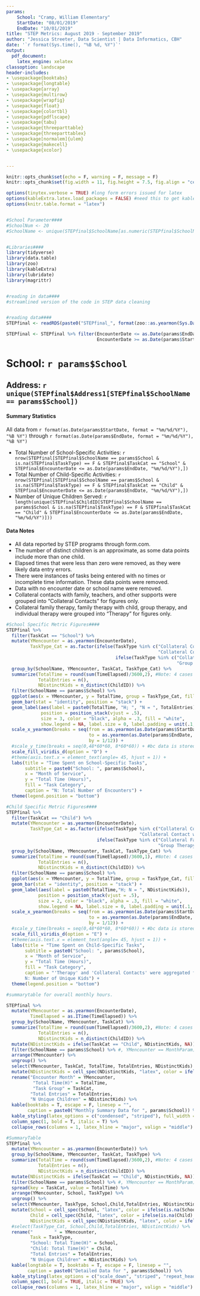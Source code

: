 ---
params:
    School: "Cramp, William Elementary"
    StartDate: "08/01/2019"
    EndDate: "10/01/2019"
title: "STEP Metrics: August 2019 - September 2019"
author: "Jessica Streeter, Data Scientist | Data Informatics, CBH"
date: '`r format(Sys.time(), "%B %d, %Y")`'
output: 
  pdf_document: 
    latex_engine: xelatex
classoption: landscape
header-includes:
- \usepackage{booktabs}
- \usepackage{longtable}
- \usepackage{array}
- \usepackage{multirow}
- \usepackage{wrapfig}
- \usepackage{float}
- \usepackage{colortbl}
- \usepackage{pdflscape}
- \usepackage{tabu}
- \usepackage{threeparttable}
- \usepackage{threeparttablex}
- \usepackage[normalem]{ulem}
- \usepackage{makecell}
- \usepackage{xcolor}


---
```{r setup, include=FALSE}
knitr::opts_chunk$set(echo = F, warning = F, message = F)
knitr::opts_chunk$set(fig.width = 11, fig.height = 7.5, fig.align = "center")

options(tinytex.verbose = TRUE) #long form errors issued for latex
options(kableExtra.latex.load_packages = FALSE) #need this to get kableextra and tinytex to play nice
options(knitr.table.format = "latex")


#School Parameter####
#SchoolNum <- 20
#SchoolName <- unique(STEPfinal$SchoolName[as.numeric(STEPfinal$SchoolName) == SchoolNum]) - this is defined at end bc code runs in order


#Libraries####
library(tidyverse)
library(data.table)
library(zoo)
library(kableExtra)
library(lubridate)
library(magrittr)


#reading in data####
#streamlined version of the code in STEP data cleaning


#reading data####
STEPfinal <- readRDS(paste0("STEPfinal_", format(zoo::as.yearmon(Sys.Date()), format = "%b-%Y"))) 

STEPfinal <- STEPfinal %>% filter(EncounterDate <= as.Date(params$EndDate, format = "%m/%d/%Y"),
                                  EncounterDate >= as.Date(params$StartDate, format = "%m/%d/%Y"))

```
# School: `r params$School`
## Address: `r unique(STEPfinal$Address1[STEPfinal$SchoolName == params$School])`

#### Summary Statistics
All data from `r format(as.Date(params$StartDate, format = "%m/%d/%Y"), "%B %Y")` through `r format(as.Date(params$EndDate, format = "%m/%d/%Y"), "%B %Y")`

* Total Number of School-Specific Activities: `r nrow(STEPfinal[STEPfinal$SchoolName == params$School & is.na(STEPfinal$TaskType) == F & STEPfinal$TaskCat == "School" & STEPfinal$EncounterDate <= as.Date(params$EndDate, "%m/%d/%Y"),])` 
* Total Number of Child-Specific Activities: `r nrow(STEPfinal[STEPfinal$SchoolName == params$School & is.na(STEPfinal$TaskType) == F & STEPfinal$TaskCat == "Child" & STEPfinal$EncounterDate <= as.Date(params$EndDate, "%m/%d/%Y"),])` 
* Number of Unique Children Served: `r length(unique(STEPfinal$ChildID[STEPfinal$SchoolName == params$School & is.na(STEPfinal$TaskType) == F & STEPfinal$TaskCat == "Child" & STEPfinal$EncounterDate <= as.Date(params$EndDate, "%m/%d/%Y")]))`

#### Data Notes

* All data reported by STEP programs through form.com.
* The number of distinct children is an approximate, as some data points include more than one child.
* Elapsed times that were less than zero were removed, as they were likely data entry errors.
* There were instances of tasks being entered with no times or incomplete time information.  These data points were removed. 
* Data with no encounter date or school name were removed.
* Collateral contacts with family, teachers, and other supports were grouped into "Collateral Contacts" for figures only.
* Collateral family therapy, family therapy with child, group therapy, and individual therapy were grouped into "Therapy" for figures only.

\newpage
```{r FIG1 School Metrics}
#School Specific Metric Figures####
STEPfinal %>% 
  filter(TaskCat == "School") %>% 
  mutate(YMencounter = as.yearmon(EncounterDate),
         TaskType_Cat = as.factor(ifelse(TaskType %in% c("Collateral Contact with Family", "Collateral Contact with Other Supports",
                                                         "Collateral Contact with Teacher"), 'Collateral Contacts',
                                         ifelse(TaskType %in% c("Collateral Family Therapy (Without Child)", "Family Therapy w/Child", 
                                                                "Group Therapy", "Individual Therapy w/Child"), "Therapy", as.character(TaskType))))) %>% 
  group_by(SchoolName, YMencounter, TaskCat, TaskType_Cat) %>% 
  summarize(TotalTime = round(sum(TimeElapsed)/3600,2), #Note: 4 cases where timeelapsed is NA
            TotalEntries = n(),
            NDistinctKids = n_distinct(ChildID)) %>% 
  filter(SchoolName == params$School) %>% 
  ggplot(aes(x = YMencounter, y = TotalTime, group = TaskType_Cat, fill = TaskType_Cat)) +
  geom_bar(stat = "identity", position = "stack") +
  geom_label(aes(label = paste0(TotalTime, "H; ", "N = ", TotalEntries)), 
             position = position_stack(vjust = .5), 
             size = 3, color = "black", alpha = .3, fill = "white", 
             show.legend = NA, label.size = 0, label.padding = unit(.1, "lines")) +
  scale_x_yearmon(breaks = seq(from = as.yearmon(as.Date(params$StartDate, format = "%m/%d/%Y")), 
                               to = as.yearmon(as.Date(params$EndDate, format = "%m/%d/%Y")),
                               by = 1/12)) +
  #scale_y_time(breaks = seq(0,48*60*60, 8*60*60)) + #bc data is stored in seconds
  scale_fill_viridis_d(option = "D") +
  #theme(axis.text.x = element_text(angle= 45, hjust = 1)) +
  labs(title = "Time Spent on School-Specific Tasks",
       subtitle = paste0("School: ", params$School),
       x = "Month of Service",
       y = "Total Time (Hours)",
       fill = "Task Category",
       caption = "N: Total Number of Encounters") +
  theme(legend.position = "bottom")
```
\newpage
```{r FIG2 Child Metrics}
#Child Specific Metric Figures####
STEPfinal %>% 
  filter(TaskCat == "Child") %>% 
  mutate(YMencounter = as.yearmon(EncounterDate),
         TaskType_Cat = as.factor(ifelse(TaskType %in% c("Collateral Contact with Family", "Collateral Contact with Other Supports",
                                                  "Collateral Contact with Teacher"), 'Collateral Contacts',
                                  ifelse(TaskType %in% c("Collateral Family Therapy (Without Child)", "Family Therapy w/Child", 
                                                         "Group Therapy", "Individual Therapy w/Child"), "Therapy", as.character(TaskType))))) %>% 
  group_by(SchoolName, YMencounter, TaskCat, TaskType_Cat) %>% 
  summarize(TotalTime = round(sum(TimeElapsed)/3600,1), #Note: 4 cases where timeelapsed is NA
            TotalEntries = n(),
            NDistinctKids = n_distinct(ChildID)) %>% 
  filter(SchoolName == params$School) %>% 
  ggplot(aes(x = YMencounter, y = TotalTime, group = TaskType_Cat, fill = TaskType_Cat)) +
  geom_bar(stat = "identity", position = "stack") +
  geom_label(aes(label = paste0(TotalTime,"H; N = ", NDistinctKids)), 
            position = position_stack(vjust = .5), 
            size = 2, color = "black", alpha = .3, fill = "white", 
            show.legend = NA, label.size = 0, label.padding = unit(.1, "lines")) +
  scale_x_yearmon(breaks = seq(from = as.yearmon(as.Date(params$StartDate, format = "%m/%d/%Y")), 
                               to = as.yearmon(as.Date(params$EndDate, format = "%m/%d/%Y")),
                               by = 1/12)) +
  #scale_y_time(breaks = seq(0,48*60*60, 8*60*60)) + #bc data is stored in seconds
  scale_fill_viridis_d(option = "E") +
  #theme(axis.text.x = element_text(angle= 45, hjust = 1)) +
  labs(title = "Time Spent on Child-Specific Tasks",
       subtitle = paste0("School: ", params$School),
       x = "Month of Service",
       y = "Total Time (Hours)",
       fill = "Task Category",
       caption = "'Therapy' and 'Collateral Contacts' were aggregated from more detailed data\n
       N: Number of Unique Kids") +
  theme(legend.position = "bottom")

```

\newpage
```{r Table1 SUmmary Data}
#summarytable for overall monthly hours.

STEPfinal %>% 
  mutate(YMencounter = as.yearmon(EncounterDate),
         TimeElapsed = as.ITime(TimeElapsed)) %>% 
  group_by(SchoolName, YMencounter, TaskCat) %>% 
  summarize(TotalTime = round(sum(TimeElapsed)/3600,2), #Note: 4 cases where timeelapsed is NA
            TotalEntries = n(),
            NDistinctKids = n_distinct(ChildID)) %>% 
  mutate(NDistinctKids = ifelse(TaskCat == "Child", NDistinctKids, NA)) %>% 
  filter(SchoolName == params$School) %>% #, YMencounter == MonthParam) %>% 
  arrange(YMencounter) %>% 
  ungroup() %>% 
  select(YMencounter, TaskCat, TotalTime, TotalEntries, NDistinctKids) %>%  #for specifying row groupings
  mutate(NDistinctKids = cell_spec(NDistinctKids, "latex", color = ifelse(is.na(NDistinctKids) == T, "white", "black"), align = "r")) %>% 
  rename("Encounter Month" = YMencounter,
          "Total Time(H)" = TotalTime,
          "Task Group" = TaskCat,
         "Total Entries" = TotalEntries,
         "N Unique Children" = NDistinctKids) %>% 
  kable(booktabs = T, escape = F, linesep = "",
        caption = paste0("Monthly Summary Data for ", params$School)) %>% 
  kable_styling(latex_options = c("condensed", "striped"), full_width = F) %>%
  column_spec(1, bold = T, italic = T) %>% 
  collapse_rows(columns = 1, latex_hline = "major", valign = "middle")

```

```{r Table2 Detailed Data}
#SummaryTable 
STEPfinal %>% 
  mutate(YMencounter = as.yearmon(EncounterDate)) %>% 
  group_by(SchoolName, YMencounter, TaskCat, TaskType) %>% 
  summarize(TotalTime = round(sum(TimeElapsed)/3600,2), #Note: 4 cases where timeelapsed is NA
            TotalEntries = n(),
            NDistinctKids = n_distinct(ChildID)) %>% 
  mutate(NDistinctKids = ifelse(TaskCat == "Child", NDistinctKids, NA)) %>% 
  filter(SchoolName == params$School) %>% #, YMencounter == MonthParam) %>%
  spread(key = TaskCat, value = TotalTime) %>% 
  arrange(YMencounter, School, TaskType) %>% 
  ungroup() %>% 
  select(YMencounter, TaskType, School,Child,TotalEntries, NDistinctKids) %>% #for specifying row groupings
  mutate(School = cell_spec(School, "latex", color = ifelse(is.na(School) == T, "white", "black"), align = "r"),
         Child = cell_spec(Child, "latex", color = ifelse(is.na(Child) == T, "white", "black"), align = "r"),
         NDistinctKids = cell_spec(NDistinctKids, "latex", color = ifelse(is.na(NDistinctKids) == T, "white", "black"), align = "r")) %>% 
  #select(TaskType_Cat, School,Child,TotalEntries, NDistinctKids) %>% 
  rename("        " = YMencounter,
         Task = TaskType,
         "School: Total Time(H)" = School,
         "Child: Total Time(H)" = Child,
         "Total Entries" = TotalEntries,
         "N Unique Children" = NDistinctKids) %>%  
  kable(longtable = T, booktabs = T, escape = F, linesep = "", 
        caption = paste0("Detailed Data for ", params$School)) %>% 
  kable_styling(latex_options = c("scale_down", "striped", "repeat_header")) %>%
  column_spec(1, bold = TRUE, italic = TRUE) %>% 
  collapse_rows(columns = 1, latex_hline = "major", valign = "middle")
  
```